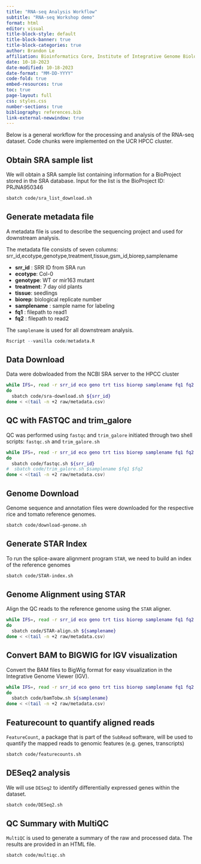 ```yaml
---
title: "RNA-seq Analysis Workflow"
subtitle: "RNA-seq Workshop demo"
format: html
editor: visual
title-block-style: default
title-block-banner: true
title-block-categories: true
author: Brandon Le
affiliation: Bioinformatics Core, Institute of Integrative Genome Biology
date: 10-18-2023
date-modified: 10-18-2023
date-format: "MM-DD-YYYY"
code-fold: true
embed-resources: true
toc: true
page-layout: full
css: styles.css
number-sections: true
bibliography: references.bib
link-external-newwindow: true
---
```


Below is a general workflow for the processing and analysis of the RNA-seq dataset. Code chunks were implemented on the UCR HPCC cluster.

## Obtain SRA sample list
We will obtain a SRA sample list containing information for a BioProject stored in the SRA database. Input for the list is the BioProject ID: PRJNA950346

```sh
sbatch code/sra_list_download.sh
```

## Generate metadata file
A metadata file is used to describe the sequencing project and used for downstream analysis. 

The metadata file consists of seven columns:
srr_id,ecotype,genotype,treatment,tissue,gsm_id,biorep,samplename
  
-   **srr_id** : SRR ID from SRA run
-   **ecotype**: Col-0
-   **genotype**: WT or mir163 mutant
-   **treatment**: 7 day old plants
-   **tissue**: seedlings
-   **biorep**: biological replicate number
-   **samplename** : sample name for labeling
-   **fq1** : filepath to read1
-   **fq2** : filepath to read2

The `samplename` is used for all downstream analysis.

```r
Rscript --vanilla code/metadata.R
```

## Data Download

Data were dobwloaded from the NCBI SRA server to the HPCC cluster

```sh
while IFS=, read -r srr_id eco geno trt tiss biorep samplename fq1 fq2
do
  sbatch code/sra-download.sh ${srr_id}
done < <(tail -n +2 raw/metadata.csv)
```

## QC with FASTQC and trim_galore

QC was performed using `fastqc` and `trim_galore` initiated through two shell scripts: `fastqc.sh` and `trim_galore.sh`

```sh
while IFS=, read -r srr_id eco geno trt tiss biorep samplename fq1 fq2
do
  sbatch code/fastqc.sh ${srr_id}
#  sbatch code/trim_galore.sh $samplename $fq1 $fq2
done < <(tail -n +2 raw/metadata.csv)
```

## Genome Download

Genome sequence and annotation files were downloaded for the respective rice and tomato reference genomes.

```sh
sbatch code/download-genome.sh
```

## Generate STAR Index

To run the splice-aware alignment program `STAR`, we need to build an index of the reference genomes

```sh
sbatch code/STAR-index.sh
```

## Genome Alignment using STAR

Align the QC reads to the reference genome using the `STAR` aligner.

```sh
while IFS=, read -r srr_id eco geno trt tiss biorep samplename fq1 fq2
do
  sbatch code/STAR-align.sh ${samplename}
done < <(tail -n +2 raw/metadata.csv)
```

## Convert BAM to BIGWIG for IGV visualization

Convert the BAM files to BigWig format for easy visualization in the Integrative Genome Viewer (IGV).

```sh
while IFS=, read -r srr_id eco geno trt tiss biorep samplename fq1 fq2
do
  sbatch code/bamTobw.sh ${samplename}
done < <(tail -n +2 raw/metadata.csv)
```

## Featurecount to quantify aligned reads

`FeatureCount`, a package that is part of the `SubRead` software, will be used to quantify the mapped reads to genomic features (e.g. genes, transcripts)

```sh
sbatch code/featurecounts.sh
```
## DESeq2 analysis

We will use `DESeq2` to identify differentially expressed genes within the dataset. 

```sh
sbatch code/DESeq2.sh
```

## QC Summary with MultiQC

`MultiQC` is used to generate a summary of the raw and processed data. The results are provided in an HTML file.

```sh
sbatch code/multiqc.sh
```
